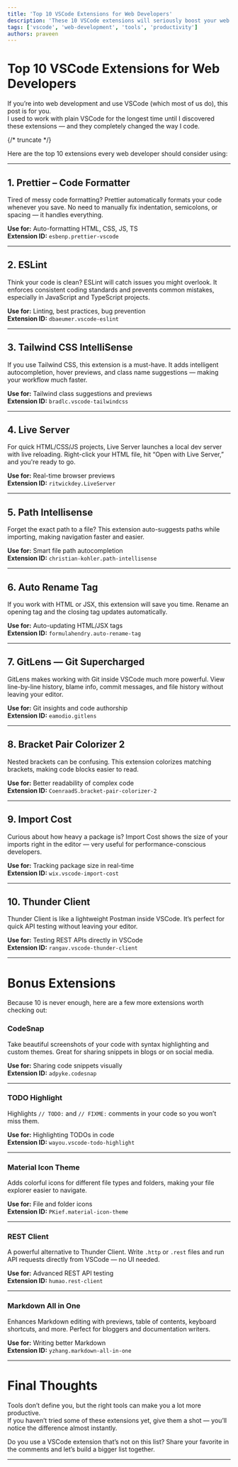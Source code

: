 ```yaml
---
title: 'Top 10 VSCode Extensions for Web Developers'
description: 'These 10 VSCode extensions will seriously boost your web development productivity.'
tags: ['vscode', 'web-development', 'tools', 'productivity']
authors: praveen
---
```


# Top 10 VSCode Extensions for Web Developers

If you’re into web development and use VSCode (which most of us do), this post is for you.  
I used to work with plain VSCode for the longest time until I discovered these extensions — and they completely changed the way I code.

{/* truncate */}

Here are the top 10 extensions every web developer should consider using:

---

## 1. Prettier – Code Formatter
Tired of messy code formatting? Prettier automatically formats your code whenever you save. No need to manually fix indentation, semicolons, or spacing — it handles everything.

**Use for:** Auto-formatting HTML, CSS, JS, TS  
**Extension ID:** `esbenp.prettier-vscode`

---

## 2. ESLint
Think your code is clean? ESLint will catch issues you might overlook. It enforces consistent coding standards and prevents common mistakes, especially in JavaScript and TypeScript projects.

**Use for:** Linting, best practices, bug prevention  
**Extension ID:** `dbaeumer.vscode-eslint`

---

## 3. Tailwind CSS IntelliSense
If you use Tailwind CSS, this extension is a must-have. It adds intelligent autocompletion, hover previews, and class name suggestions — making your workflow much faster.

**Use for:** Tailwind class suggestions and previews  
**Extension ID:** `bradlc.vscode-tailwindcss`

---

## 4. Live Server
For quick HTML/CSS/JS projects, Live Server launches a local dev server with live reloading. Right-click your HTML file, hit “Open with Live Server,” and you're ready to go.

**Use for:** Real-time browser previews  
**Extension ID:** `ritwickdey.LiveServer`

---

## 5. Path Intellisense
Forget the exact path to a file? This extension auto-suggests paths while importing, making navigation faster and easier.

**Use for:** Smart file path autocompletion  
**Extension ID:** `christian-kohler.path-intellisense`

---

## 6. Auto Rename Tag
If you work with HTML or JSX, this extension will save you time. Rename an opening tag and the closing tag updates automatically.

**Use for:** Auto-updating HTML/JSX tags  
**Extension ID:** `formulahendry.auto-rename-tag`

---

## 7. GitLens — Git Supercharged
GitLens makes working with Git inside VSCode much more powerful. View line-by-line history, blame info, commit messages, and file history without leaving your editor.

**Use for:** Git insights and code authorship  
**Extension ID:** `eamodio.gitlens`

---

## 8. Bracket Pair Colorizer 2
Nested brackets can be confusing. This extension colorizes matching brackets, making code blocks easier to read.

**Use for:** Better readability of complex code  
**Extension ID:** `CoenraadS.bracket-pair-colorizer-2`

---

## 9. Import Cost
Curious about how heavy a package is? Import Cost shows the size of your imports right in the editor — very useful for performance-conscious developers.

**Use for:** Tracking package size in real-time  
**Extension ID:** `wix.vscode-import-cost`

---

## 10. Thunder Client
Thunder Client is like a lightweight Postman inside VSCode. It’s perfect for quick API testing without leaving your editor.

**Use for:** Testing REST APIs directly in VSCode  
**Extension ID:** `rangav.vscode-thunder-client`

---

# Bonus Extensions

Because 10 is never enough, here are a few more extensions worth checking out:

### CodeSnap
Take beautiful screenshots of your code with syntax highlighting and custom themes. Great for sharing snippets in blogs or on social media.

**Use for:** Sharing code snippets visually  
**Extension ID:** `adpyke.codesnap`

---

### TODO Highlight
Highlights `// TODO:` and `// FIXME:` comments in your code so you won’t miss them.

**Use for:** Highlighting TODOs in code  
**Extension ID:** `wayou.vscode-todo-highlight`

---

### Material Icon Theme
Adds colorful icons for different file types and folders, making your file explorer easier to navigate.

**Use for:** File and folder icons  
**Extension ID:** `PKief.material-icon-theme`

---

### REST Client
A powerful alternative to Thunder Client. Write `.http` or `.rest` files and run API requests directly from VSCode — no UI needed.

**Use for:** Advanced REST API testing  
**Extension ID:** `humao.rest-client`

---

### Markdown All in One
Enhances Markdown editing with previews, table of contents, keyboard shortcuts, and more. Perfect for bloggers and documentation writers.

**Use for:** Writing better Markdown  
**Extension ID:** `yzhang.markdown-all-in-one`

---

# Final Thoughts
Tools don’t define you, but the right tools can make you a lot more productive.  
If you haven’t tried some of these extensions yet, give them a shot — you’ll notice the difference almost instantly.

Do you use a VSCode extension that’s not on this list? Share your favorite in the comments and let’s build a bigger list together.

---
